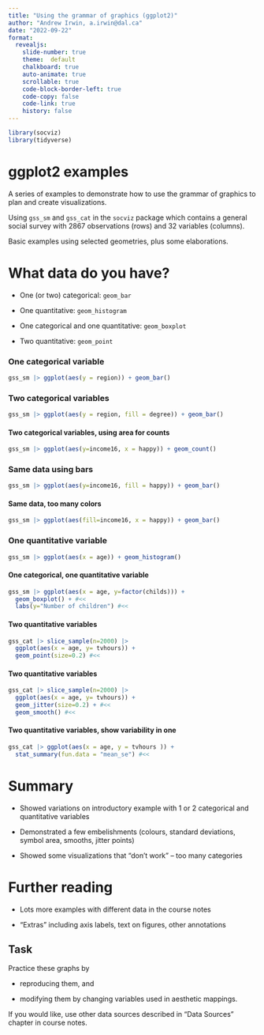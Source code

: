 ```yaml
---
title: "Using the grammar of graphics (ggplot2)"
author: "Andrew Irwin, a.irwin@dal.ca"
date: "2022-09-22"
format:
  revealjs:
    slide-number: true
    theme:  default
    chalkboard: true
    auto-animate: true
    scrollable: true
    code-block-border-left: true
    code-copy: false
    code-link: true
    history: false
---
```



```r
library(socviz)
library(tidyverse)
```

# ggplot2 examples

A series of examples to demonstrate how to use the grammar of graphics to plan and create visualizations.

Using `gss_sm` and `gss_cat` in the `socviz` package which contains a general social survey with 2867 observations (rows) and 32 variables (columns).

Basic examples using selected geometries, plus some elaborations.


# What data do you have?

* One (or two) categorical: `geom_bar`

* One quantitative: `geom_histogram`

* One categorical and one quantitative: `geom_boxplot`

* Two quantitative: `geom_point`


### One categorical variable

```r
gss_sm |> ggplot(aes(y = region)) + geom_bar()
```


### Two categorical variables

```r
gss_sm |> ggplot(aes(y = region, fill = degree)) + geom_bar() 
```


#### Two categorical variables, using area for counts

```r
gss_sm |> ggplot(aes(y=income16, x = happy)) + geom_count()
```


### Same data using bars

```r
gss_sm |> ggplot(aes(y=income16, fill = happy)) + geom_bar() 
```

#### Same data, too many colors

```r
gss_sm |> ggplot(aes(fill=income16, x = happy)) + geom_bar() 
```

### One quantitative variable

```r
gss_sm |> ggplot(aes(x = age)) + geom_histogram()
```

#### One categorical, one quantitative variable

```r
gss_sm |> ggplot(aes(x = age, y=factor(childs))) + 
  geom_boxplot() + #<<
  labs(y="Number of children") #<<
```


#### Two quantitative variables

```r
gss_cat |> slice_sample(n=2000) |> 
  ggplot(aes(x = age, y= tvhours)) + 
  geom_point(size=0.2) #<<
```

#### Two quantitative variables

```r
gss_cat |> slice_sample(n=2000) |> 
  ggplot(aes(x = age, y= tvhours)) + 
  geom_jitter(size=0.2) + #<<
  geom_smooth() #<<
```

#### Two quantitative variables, show variability in one

```r
gss_cat |> ggplot(aes(x = age, y = tvhours )) + 
  stat_summary(fun.data = "mean_se") #<<
```


# Summary

* Showed variations on introductory example with 1 or 2 categorical and quantitative variables

* Demonstrated a few embelishments (colours, standard deviations, symbol area, smooths, jitter points)

* Showed some visualizations that "don't work" -- too many categories



# Further reading

* Lots more examples with different data in the course notes

* "Extras" including axis labels, text on figures, other annotations


## Task

Practice these graphs by

* reproducing them, and

* modifying them by changing variables used in aesthetic mappings.

If you would like, use other data sources described in "Data Sources" chapter in course notes.

